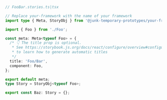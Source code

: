 ```ts
// FooBar.stories.ts|tsx

// Replace your-framework with the name of your framework
import type { Meta, StoryObj } from '@junk-temporary-prototypes/your-framework';

import { Foo } from './Foo';

const meta: Meta<typeof Foo> = {
  /* 👇 The title prop is optional.
   * See https://storybook.js.org/docs/react/configure/overview#configure-story-loading
   * to learn how to generate automatic titles
   */
  title: 'Foo/Bar',
  component: Foo,
};

export default meta;
type Story = StoryObj<typeof Foo>;

export const Baz: Story = {};
```
